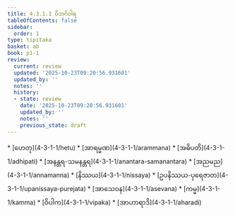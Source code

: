 ```yaml
---
title: 4.3.1.1 ဝိဘင်္ဂဝါရ
tableOfContents: false
sidebar:
  order: 1
type: tipitaka
basket: ab
book: p1-1
review:
  current: review
  updated: '2025-10-23T09:20:56.931601'
  updated_by: ''
  notes: ''
  history:
  - state: review
    date: '2025-10-23T09:20:56.931601'
    updated_by: ''
    notes: ''
    previous_state: draft
---
```



<ReviewStatus review={frontmatter.review} showDetails={true} />

<HypothesisAnnotation frontmatter={frontmatter} />

<DynamicBreadcrumb />



<TableOfContents book="p1-1" section="4.3.1.1">
* [ဟေတု](4-3-1-1/hetu)
* [အာရမ္မဏ](4-3-1-1/arammana)
* [အဓိပတိ](4-3-1-1/adhipati)
* [အနန္တရ-သမနန္တရ](4-3-1-1/anantara-samanantara)
* [အညမည](4-3-1-1/annamanna)
* [နိဿယ](4-3-1-1/nissaya)
* [ဥပနိဿယ-ပုရေဇာတ](4-3-1-1/upanissaya-purejata)
* [အာသေဝန](4-3-1-1/asevana)
* [ကမ္မ](4-3-1-1/kamma)
* [ဝိပါက](4-3-1-1/vipaka)
* [အာဟာရာဒိ](4-3-1-1/aharadi)
</TableOfContents>
